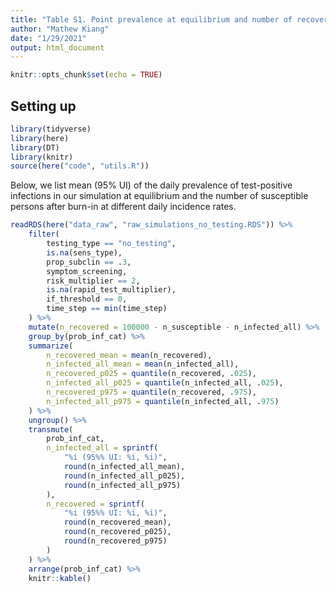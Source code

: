 ```yaml
---
title: "Table S1. Point prevalence at equilibrium and number of recovered persons after burn-in"
author: "Mathew Kiang"
date: "1/29/2021"
output: html_document
---
```


```r
knitr::opts_chunk$set(echo = TRUE)
```

## Setting up
```r
library(tidyverse)
library(here)
library(DT)
library(knitr)
source(here("code", "utils.R"))
```

Below, we list mean (95% UI) of the daily prevalence of test-positive infections in our simulation at equilibrium and the number of susceptible persons after burn-in at different daily incidence rates.

```r
readRDS(here("data_raw", "raw_simulations_no_testing.RDS")) %>% 
    filter(
        testing_type == "no_testing",
        is.na(sens_type),
        prop_subclin == .3,
        symptom_screening,
        risk_multiplier == 2,
        is.na(rapid_test_multiplier),
        if_threshold == 0,
        time_step == min(time_step)
    ) %>%
    mutate(n_recovered = 100000 - n_susceptible - n_infected_all) %>%
    group_by(prob_inf_cat) %>%
    summarize(
        n_recovered_mean = mean(n_recovered),
        n_infected_all_mean = mean(n_infected_all),
        n_recovered_p025 = quantile(n_recovered, .025),
        n_infected_all_p025 = quantile(n_infected_all, .025),
        n_recovered_p975 = quantile(n_recovered, .975),
        n_infected_all_p975 = quantile(n_infected_all, .975)
    ) %>%
    ungroup() %>%
    transmute(
        prob_inf_cat,
        n_infected_all = sprintf(
            "%i (95%% UI: %i, %i)",
            round(n_infected_all_mean),
            round(n_infected_all_p025),
            round(n_infected_all_p975)
        ),
        n_recovered = sprintf(
            "%i (95%% UI: %i, %i)",
            round(n_recovered_mean),
            round(n_recovered_p025),
            round(n_recovered_p975)
        )
    ) %>%
    arrange(prob_inf_cat) %>%
    knitr::kable()
```

